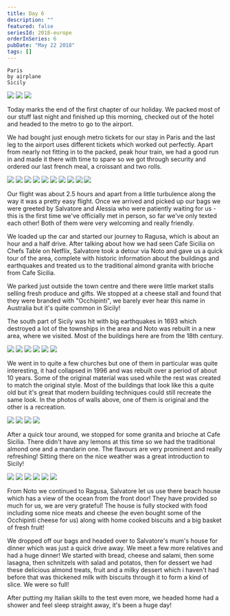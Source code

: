 ```yaml
---
title: Day 6
description: ""
featured: false
seriesId: 2018-europe
orderInSeries: 6
pubDate: "May 22 2018"
tags: []
---
```



```
Paris
by airplane
Sicily
```

<Grid columns={3}>
  <Img
    src="/src/content/travel/2018-europe/assets/1f8215bd-2681-4836-8f15-f048ca1ad2ec-76939bc3c30a63d1fa0d19649b3210cfe9f56341.jpg"
    colSpan={2}
    rowSpan={2}
  />
  <Img src="/src/content/travel/2018-europe/assets/80c0dedb-1905-4254-84f7-14aedb4ccc40-c683857aeafa54fc11fcec270e2cd9e5acdc4ee1.jpg" />
  <Img src="/src/content/travel/2018-europe/assets/867f7889-d9d3-4a6d-b9dd-67e48f54a0ab-fc0a38ac4df01b3c9a279c471a91e0fb7a78156c.jpg" />
</Grid>

Today marks the end of the first chapter of our holiday. We packed most of our stuff last night and finished up this morning, checked out of the hotel and headed to the metro to go to the airport.

We had bought just enough metro tickets for our stay in Paris and the last leg to the airport uses different tickets which worked out perfectly. Apart from nearly not fitting in to the packed, peak hour train, we had a good run in and made it there with time to spare so we got through security and ordered our last french meal, a croissant and two rolls.

<Grid columns={4}>
  <Img
    src="/src/content/travel/2018-europe/assets/020166aa-b82f-4915-b329-55b0754f801d-398e7cae2603557fba2b6037c8960cd2e1504bce.jpg"
    colSpan={2}
    rowSpan={2}
  />
  <Img src="/src/content/travel/2018-europe/assets/4685c547-7704-4791-9a1b-e404c958682f-0082f7a22281bf4dbb2c998ba75ad7776e1d01c2.jpg" />
  <Img src="/src/content/travel/2018-europe/assets/32c4572e-3cb9-40b6-820d-58672ce4d938-dd1280e9fdd511b365f6303fa6087995f1a166f0.jpg" />
  <Img src="/src/content/travel/2018-europe/assets/24611df7-ea48-4028-b419-3ae8190e02c7-e7b900b69a8b12ea700ff907f79de68cb608c936.jpg" />
  <Img src="/src/content/travel/2018-europe/assets/42f71c7b-3146-45e6-ab07-10cf11413a1b-b52ac7f3c35d70f666868bbe19c5c5ffaa13a82b.jpg" />
  <Img src="/src/content/travel/2018-europe/assets/a1182de4-62d1-4275-bb5f-73715cd1faca-af3a4ed8901d0e449ea6b239201e8e9a060e2d2a.jpg" />
  <Img
    src="/src/content/travel/2018-europe/assets/9621bd5a-980e-4cc0-bcfb-11030e13b221-8c132e1cdd4029d6c1ed3caeb5e31ee16427eec6.jpg"
    colSpan={2}
    rowSpan={2}
  />
  <Img src="/src/content/travel/2018-europe/assets/e3176990-4303-4082-919b-78c34ded66a7-f36cada166c5b2e1cc832c2da6779758316e4876.jpg" />
  <Img src="/src/content/travel/2018-europe/assets/3a87c420-b03a-4bb3-a081-8a419af0cfa5-d4d6c8dec3fa53a4b13fb5557a3b221dd85e84b7.jpg" />
  <Img src="/src/content/travel/2018-europe/assets/5e441f04-528d-438f-9fd0-cb1e9f399cba-d0c6722e6c41aa9f8fe49687bf63ccea5ffc3e12.jpg" />
</Grid>

Our flight was about 2.5 hours and apart from a little turbulence along the way it was a pretty easy flight. Once we arrived and picked up our bags we were greeted by Salvatore and Alessia who were patiently waiting for us - this is the first time we've officially met in person, so far we've only texted each other! Both of them were very welcoming and really friendly.

We loaded up the car and started our journey to Ragusa, which is about an hour and a half drive. After talking about how we had seen Cafe Sicilia on Chefs Table on Netflix, Salvatore took a detour via Noto and gave us a quick tour of the area, complete with historic information about the buildings and earthquakes and treated us to the traditional almond granita with brioche from Cafe Sicilia.

We parked just outside the town centre and there were little market stalls selling fresh produce and gifts. We stopped at a cheese stall and found that they were branded with "Occhipinti", we barely ever hear this name in Australia but it's quite common in Sicily!

The south part of Sicily was hit with big earthquakes in 1693 which destroyed a lot of the townships in the area and Noto was rebuilt in a new area, where we visited. Most of the buildings here are from the 18th century.

<Grid columns={3}>
  <Img
    src="/src/content/travel/2018-europe/assets/2cf6fccd-b260-4395-8f02-6900a346b3e6-33ef8cd1ca5dc653bdf6e1212d4dbdafb9933285.jpg"
    colSpan={2}
    rowSpan={2}
  />
  <Img src="/src/content/travel/2018-europe/assets/1f79c013-d8b2-4212-8130-8afb76d321fb-b7502aae431f7bd31384bdd04dfbe24499a83a00.jpg" />
  <Img src="/src/content/travel/2018-europe/assets/0ce182ad-99d3-4eb9-ad87-786be432552e-b130f0a3b2abcead6d3d6af07ae31d929e091112.jpg" />
  <Img src="/src/content/travel/2018-europe/assets/75ced29d-85c1-477c-9e2c-355033dc0d73-d40ba97e0194dec0141629891c4a1958ba03673f.jpg" />
  <Img src="/src/content/travel/2018-europe/assets/4df4ffa4-4454-461e-9012-7d69ffd12ed7-e592370b669b1b9e35182076898aed87a0ee6f20.jpg" />
  <Img src="/src/content/travel/2018-europe/assets/94f00548-1ad1-4957-9186-6c9fc7d6d6ca-a4f2b0f264f27af9ca359cf4085050ae46cf1dfb.jpg" />
</Grid>

We went in to quite a few churches but one of them in particular was quite interesting, it had collapsed in 1996 and was rebuilt over a period of about 10 years. Some of the original material was used while the rest was created to match the original style. Most of the buildings that look like this a quite old but it's great that modern building techniques could still recreate the same look. In the photos of walls above, one of them is original and the other is a recreation.

<Grid columns={2}>
  <Img src="/src/content/travel/2018-europe/assets/42f85a04-0193-4b62-9249-11099a532634-819616bd3c3a7e94724302819c0e956f8daece97.jpg" />
  <Img src="/src/content/travel/2018-europe/assets/574cfb5f-faf9-4bd7-959d-13120799c96d-a1513d899bfd903c3e642b041879a1f8430b6c96.jpg" />
  <Img src="/src/content/travel/2018-europe/assets/c0e8d78d-d680-4540-b2a7-b39c30fd0cab-9d74441f921e0d8c95180856964cbecd4e106d77.jpg" />
  <Img src="/src/content/travel/2018-europe/assets/33723833-1ad4-4611-a5c3-d82312f79cd2-6a12654c68ccfe0d3cba74b2af6e5302ce304f2f.jpg" />
</Grid>

After a quick tour around, we stopped for some granita and brioche at Cafe Sicilia. There didn't have any lemons at this time so we had the traditional almond one and a mandarin one. The flavours are very prominent and really refreshing! Sitting there on the nice weather was a great introduction to Sicily!

<Grid columns={3}>
  <Img
    src="/src/content/travel/2018-europe/assets/74208cea-674f-4bad-881e-3c6ebf0b3913-adac29c10fcb58eba98ab2c4653bed310d1c42f9.jpg"
    colSpan={2}
    rowSpan={2}
  />
  <Img src="/src/content/travel/2018-europe/assets/45c46975-51eb-4369-8b40-2716da52073a-1e10891051e28d35bf8935a3091f2d2de1e4a4ff.jpg" />
  <Img src="/src/content/travel/2018-europe/assets/1ad4aa55-577f-4418-ab7c-9adcf5cca048-09abc59d224709595a2d7951eb9894d2ce15395d.jpg" />
  <Img src="/src/content/travel/2018-europe/assets/c3406df0-0110-48b0-95b7-ccaf449565d7-4e69b5b32d88cbf84995331035693af7d7edafb6.jpg" />
  <Img src="/src/content/travel/2018-europe/assets/849be5df-0241-4465-a1e3-c5845abba456-bff8e5c727c3c8e3dcbd3e7f28fb012ca4bcd3da.jpg" />
  <Img src="/src/content/travel/2018-europe/assets/e384fb2e-a716-4649-8a39-b8fe09864dfa-4a77e2bdb7176143dddae98e1a8420318f9bafb9.jpg" />
</Grid>

From Noto we continued to Ragusa, Salvatore let us use there beach house which has a view of the ocean from the front door! They have provided so much for us, we are very grateful! The house is fully stocked with food including some nice meats and cheese (he even bought some of the Occhipinti cheese for us) along with home cooked biscuits and a big basket of fresh fruit!

We dropped off our bags and headed over to Salvatore's mum's house for dinner which was just a quick drive away. We meet a few more relatives and had a huge dinner! We started with bread, cheese and salami, then some lasagna, then schnitzels with salad and potatos, then for dessert we had these delicious almond treats, fruit and a milky dessert which i haven't had before that was thickened milk with biscuits through it to form a kind of slice. We were so full!

After putting my Italian skills to the test even more, we headed home had a shower and feel sleep straight away, it's been a huge day!
